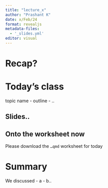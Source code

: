 ```yaml
---
title: "lecture_x"
author: "Prashant K"
date: x/Feb/24
format: revealjs
metadata-files: 
  - '_slides.yml'
editor: visual
---
```


# Recap?

# Today's class

topic name
- outline
- ..

## Slides..


## Onto the worksheet now

Please download the `…qmd` worksheet for today

# Summary

We discussed 
- a
- b..